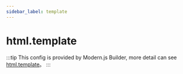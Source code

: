 ```yaml
---
sidebar_label: template
---
```


# html.template

:::tip
This config is provided by Modern.js Builder, more detail can see [html.template](https://modernjs.dev/builder/en/api/config-html.html#htmltemplate)。
:::


<Main />
